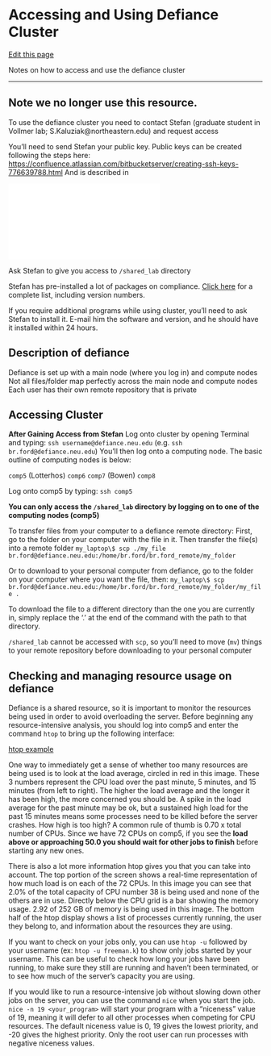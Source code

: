 # Accessing and Using Defiance Cluster

[Edit this page](https://github.com/DrK-Lo/lotterhoslabprotocols/edit/main/code_defiance.qmd)

Notes on how to access and use the defiance cluster

------------------------------------------------------------------------

## **Note we no longer use this resource.**

To use the defiance cluster you need to contact Stefan (graduate student in Vollmer lab; S.Kaluziak\@northeastern.edu) and request access

You'll need to send Stefan your public key. Public keys can be created following the steps here: <https://confluence.atlassian.com/bitbucketserver/creating-ssh-keys-776639788.html> And is described in

![](img/RSAKeys.pdf)

Ask Stefan to give you access to `/shared_lab` directory

Stefan has pre-installed a lot of packages on compliance. [Click here](https://drk-lo.github.io/installedpackages.md) for a complete list, including version numbers.

If you require additional programs while using cluster, you'll need to ask Stefan to install it. E-mail him the software and version, and he should have it installed within 24 hours.

## **Description of defiance**

Defiance is set up with a main node (where you log in) and compute nodes Not all files/folder map perfectly across the main node and compute nodes Each user has their own remote repository that is private

## **Accessing Cluster**

**After Gaining Access from Stefan** Log onto cluster by opening Terminal and typing: `ssh username@defiance.neu.edu` (e.g. `ssh br.ford@defiance.neu.edu`) You'll then log onto a computing node. The basic outline of computing nodes is below:

`comp5` (Lotterhos) `comp6` `comp7` (Bowen) `comp8`

Log onto comp5 by typing: `ssh comp5`

**You can only access the `/shared_lab` directory by logging on to one of the computing nodes (comp5)**

To transfer files from your computer to a defiance remote directory: First, go to the folder on your computer with the file in it. Then transfer the file(s) into a remote folder `my_laptop\$ scp ./my_file br.ford@defiance.neu.edu:/home/br.ford/br.ford_remote/my_folder`

Or to download to your personal computer from defiance, go to the folder on your computer where you want the file, then: `my_laptop\$ scp br.ford@defiance.neu.edu:/home/br.ford/br.ford_remote/my_folder/my_file .`

To download the file to a different directory than the one you are currently in, simply replace the '.' at the end of the command with the path to that directory.

`/shared_lab` cannot be accessed with `scp`, so you'll need to move (`mv`) things to your remote repository before downloading to your personal computer

## **Checking and managing resource usage on defiance**

Defiance is a shared resource, so it is important to monitor the resources being used in order to avoid overloading the server. Before beginning any resource-intensive analysis, you should log into comp5 and enter the command `htop` to bring up the following interface:

[htop example](https://github.com/DrK-Lo/lotterhoslabprotocols/blob/5d631a958ac76bb515b9e9c9eb4448f79dc0d9d8/img/htop_screenshot.png)

One way to immediately get a sense of whether too many resources are being used is to look at the load average, circled in red in this image. These 3 numbers represent the CPU load over the past minute, 5 minutes, and 15 minutes (from left to right). The higher the load average and the longer it has been high, the more concerned you should be. A spike in the load average for the past minute may be ok, but a sustained high load for the past 15 minutes means some processes need to be killed before the server crashes. How high is too high? A common rule of thumb is 0.70 x total number of CPUs. Since we have 72 CPUs on comp5, if you see the **load above or approaching 50.0 you should wait for other jobs to finish** before starting any new ones.

There is also a lot more information htop gives you that you can take into account. The top portion of the screen shows a real-time representation of how much load is on each of the 72 CPUs. In this image you can see that 2.0% of the total capacity of CPU number 38 is being used and none of the others are in use. Directly below the CPU grid is a bar showing the memory usage. 2.92 of 252 GB of memory is being used in this image. The bottom half of the htop display shows a list of processes currently running, the user they belong to, and information about the resources they are using.

If you want to check on your jobs only, you can use `htop -u` followed by your username (ex: `htop -u freeman.k`) to show only jobs started by your username. This can be useful to check how long your jobs have been running, to make sure they still are running and haven't been terminated, or to see how much of the server's capacity you are using.

If you would like to run a resource-intensive job without slowing down other jobs on the server, you can use the command `nice` when you start the job. `nice -n 19 <your_program>` will start your program with a "niceness" value of 19, meaning it will defer to all other processes when competing for CPU resources. The default niceness value is 0, 19 gives the lowest priority, and -20 gives the highest priority. Only the root user can run processes with negative niceness values.
